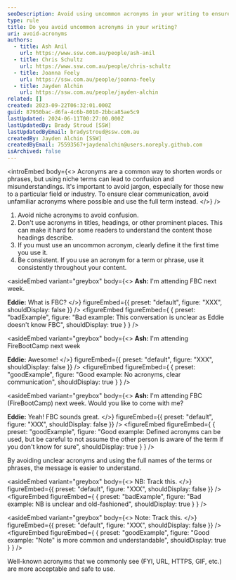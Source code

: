 ```yaml
---
seoDescription: Avoid using uncommon acronyms in your writing to ensure clear communication and prevent confusion. Instead, opt for the full term or phrase to maintain clarity and understanding.
type: rule
title: Do you avoid uncommon acronyms in your writing?
uri: avoid-acronyms
authors:
  - title: Ash Anil
    url: https://www.ssw.com.au/people/ash-anil
  - title: Chris Schultz
    url: https://www.ssw.com.au/people/chris-schultz
  - title: Joanna Feely
    url: https://ssw.com.au/people/joanna-feely
  - title: Jayden Alchin
    url: https://ssw.com.au/people/jayden-alchin
related: []
created: 2023-09-22T06:32:01.000Z
guid: 87950bac-d6fa-4c6b-8010-2bbca85ae5c9
lastUpdated: 2024-06-11T00:27:00.000Z
lastUpdatedBy: Brady Stroud [SSW]
lastUpdatedByEmail: bradystroud@ssw.com.au
createdBy: Jayden Alchin [SSW]
createdByEmail: 75593567+jaydenalchin@users.noreply.github.com
isArchived: false
---
```


<introEmbed
  body={<>
Acronyms are a common way to shorten words or phrases, but using niche terms can lead to confusion and misunderstandings. It's important to avoid jargon, especially for those new to a particular field or industry. To ensure clear communication, avoid unfamiliar acronyms where possible and use the full term instead.
  </>}
/>
1. Avoid niche acronyms to avoid confusion.
2. Don't use acronyms in titles, headings, or other prominent places. This can make it hard for some readers to understand the content those headings describe.
3. If you must use an uncommon acronym, clearly define it the first time you use it.
4. Be consistent. If you use an acronym for a term or phrase, use it consistently throughout your content.

<asideEmbed
  variant="greybox"
  body={<>
    **Ash:** I'm attending FBC next week.

**Eddie:** What is FBC?
  </>}
  figureEmbed={{
    preset: "default",
    figure: "XXX",
    shouldDisplay: false
  }}
/>
<figureEmbed figureEmbed={ {
  preset: "badExample",
  figure: "Bad example: This conversation is unclear as Eddie doesn't know FBC",
  shouldDisplay: true
} } />


<asideEmbed
  variant="greybox"
  body={<>
    **Ash:** I'm attending FireBootCamp next week

**Eddie:** Awesome!
  </>}
  figureEmbed={{
    preset: "default",
    figure: "XXX",
    shouldDisplay: false
  }}
/>
<figureEmbed figureEmbed={ {
  preset: "goodExample",
  figure: "Good example: No acronyms, clear communication",
  shouldDisplay: true
} } />


<asideEmbed
  variant="greybox"
  body={<>
    **Ash:** I'm attending FBC (FireBootCamp) next week. Would you like to come with me?

**Eddie:** Yeah! FBC sounds great.
  </>}
  figureEmbed={{
    preset: "default",
    figure: "XXX",
    shouldDisplay: false
  }}
/>
<figureEmbed figureEmbed={ {
  preset: "goodExample",
  figure: "Good example: Defined acronyms can be used, but be careful to not assume the other person is aware of the term if you don't know for sure",
  shouldDisplay: true
} } />


By avoiding unclear acronyms and using the full names of the terms or phrases, the message is easier to understand.

<asideEmbed
  variant="greybox"
  body={<>
    NB: Track this.
  </>}
  figureEmbed={{
    preset: "default",
    figure: "XXX",
    shouldDisplay: false
  }}
/>
<figureEmbed figureEmbed={ {
  preset: "badExample",
  figure: "Bad example: NB is unclear and old-fashioned",
  shouldDisplay: true
} } />


<asideEmbed
  variant="greybox"
  body={<>
    Note: Track this.
  </>}
  figureEmbed={{
    preset: "default",
    figure: "XXX",
    shouldDisplay: false
  }}
/>
<figureEmbed figureEmbed={ {
  preset: "goodExample",
  figure: "Good example: \"Note\" is more common and understandable",
  shouldDisplay: true
} } />


Well-known acronyms that we commonly see (FYI, URL, HTTPS, GIF, etc.) are more acceptable and safe to use.
